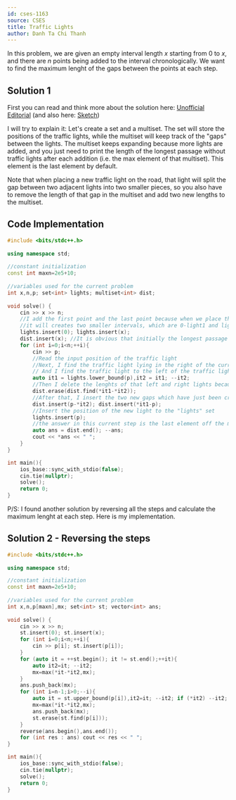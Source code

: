 ---
id: cses-1163
source: CSES
title: Traffic Lights
author: Danh Ta Chi Thanh
---

In this problem, we are given an empty interval length $x$ starting from 0 to $x$, and there are $n$ points being added to the interval chronologically. We want to find the maximum lenght of the gaps between the points at each step.

## Solution 1

First you can read and think more about the solution here: 
[Unofficial Editorial](https://codeforces.com/blog/entry/83295) (and also here: [Sketch](https://codeforces.com/blog/entry/86096?#comment-739122))

I will try to explain it: Let's create a set and a multiset. The set will store the positions of the traffic lights, while the multiset will keep track of the "gaps" between the lights. The multiset keeps expanding because more lights are added, and you just need to print the length of the longest passage without traffic lights after each addition (i.e. the max element of that multiset). This element is the last element by default.

Note that when placing a new traffic light on the road, that light will split the gap between two adjacent lights into two smaller pieces, so you also have to remove the length of that gap in the multiset and add two new lengths to the multiset.

## Code Implementation

```cpp
#include <bits/stdc++.h>
 
using namespace std;
 
//constant initialization
const int maxn=2e5+10;
 
//variables used for the current problem
int x,n,p; set<int> lights; multiset<int> dist;
 
void solve() {
	cin >> x >> n;
	//I add the first point and the last point because when we place the very first light, 
	//it will creates two smaller intervals, which are 0-light1 and light1-x.
	lights.insert(0); lights.insert(x);
	dist.insert(x); //It is obvious that initially the longest passage has the lenght equal to x. 
	for (int i=0;i<n;++i){
		cin >> p;
		//Read the input position of the traffic light
		//Next, I find the traffic light lying in the right of the current traffic light (p) using upper_bound function
		// And I find the traffic light to the left of the traffic light p by decrement the iterator
		auto it1 = lights.lower_bound(p),it2 = it1; --it2;
		//Then I delete the lenghts of that left and right lights because it now has been split by the new light.
		dist.erase(dist.find(*it1-*it2));
		//After that, I insert the two new gaps which have just been created by adding a light between the 2 old lights.
		dist.insert(p-*it2); dist.insert(*it1-p);
		//Insert the position of the new light to the "lights" set
		lights.insert(p);
		//the answer in this current step is the last element off the multiset
		auto ans = dist.end(); --ans;
		cout << *ans << " ";
	}
}

int main(){
	ios_base::sync_with_stdio(false);
	cin.tie(nullptr);
	solve();
	return 0;
}
``` 

P/S: I found another solution by reversing all the steps and calculate the maximum lenght at each step. Here is my implementation.

## Solution 2 - Reversing the steps

```cpp
#include <bits/stdc++.h>
 
using namespace std;

//constant initialization
const int maxn=2e5+10;
 
//variables used for the current problem
int x,n,p[maxn],mx; set<int> st; vector<int> ans;
 
void solve() {
	cin >> x >> n;
	st.insert(0); st.insert(x);
	for (int i=0;i<n;++i){
		cin >> p[i]; st.insert(p[i]);
	}
	for (auto it = ++st.begin(); it != st.end();++it){
		auto it2=it; --it2;
		mx=max(*it-*it2,mx);
	}
	ans.push_back(mx);
	for (int i=n-1;i>0;--i){
		auto it = st.upper_bound(p[i]),it2=it; --it2; if (*it2) --it2;
		mx=max(*it-*it2,mx);
		ans.push_back(mx);
		st.erase(st.find(p[i]));
	}
	reverse(ans.begin(),ans.end());
	for (int res : ans) cout << res << " ";
}

int main(){
	ios_base::sync_with_stdio(false);
	cin.tie(nullptr);
	solve();
	return 0;
}
```
